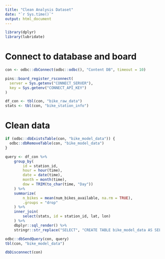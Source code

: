 ```yaml
---
title: "Clean Analysis Dataset"
date: "`r Sys.time()`"
output: html_document
---
```



```r
library(dplyr)
library(lubridate)
```

# Connect to database and board

```r
con <- odbc::dbConnect(odbc::odbc(), "Content DB", timeout = 10)

pins::board_register_rsconnect(
  server = Sys.getenv("CONNECT_SERVER"),
  key = Sys.getenv("CONNECT_API_KEY")
)
```

```r
df_con <- tbl(con, "bike_raw_data")
stats <- tbl(con, "bike_station_info")
```

# Clean data

```r
if (odbc::dbExistsTable(con, "bike_model_data")) {
  odbc::dbRemoveTable(con, "bike_model_data")
}

query <- df_con %>% 
    group_by(
        id = station_id, 
        hour = hour(time), 
        date = date(time), 
        month = month(time), 
        dow = TRIM(to_char(time, "Day"))
    ) %>%
    summarize(
        n_bikes = mean(num_bikes_available, na.rm = TRUE),
        .groups = "drop"
    ) %>%
    inner_join(
        select(stats, id = station_id, lat, lon)
    ) %>%
    dbplyr::sql_render() %>%
    stringr::str_replace("SELECT", "CREATE TABLE bike_model_data AS SELECT")

odbc::dbSendQuery(con, query)
tbl(con, "bike_model_data")
```

```r
dbDisconnect(con)
```
